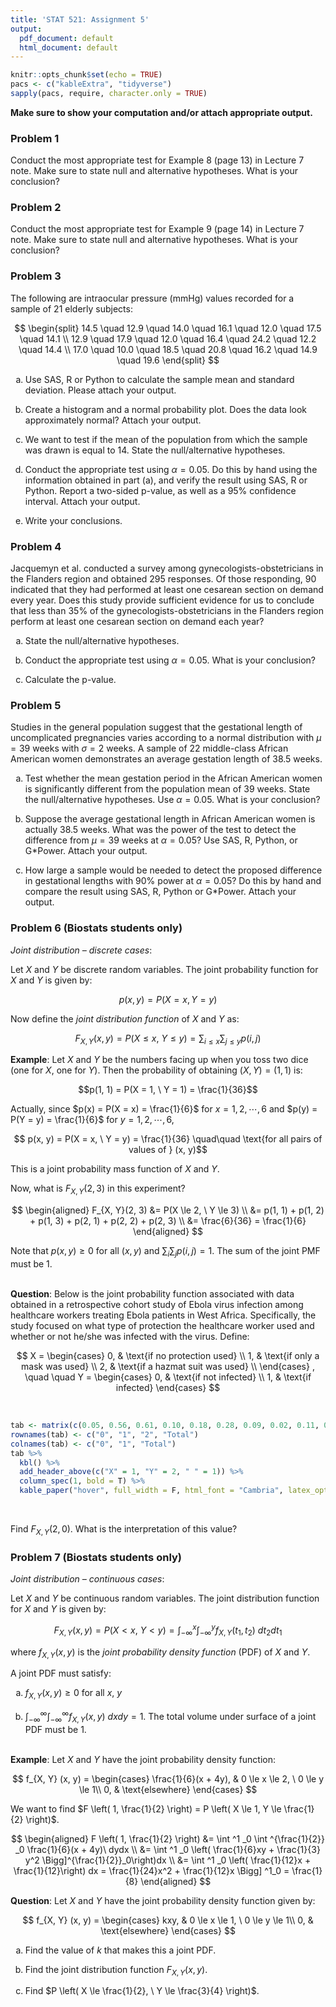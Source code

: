 ```yaml
---
title: 'STAT 521: Assignment 5'
output: 
  pdf_document: default
  html_document: default
---
```


```r
knitr::opts_chunk$set(echo = TRUE)
pacs <- c("kableExtra", "tidyverse")
sapply(pacs, require, character.only = TRUE)
```
**Make sure to show your computation and/or attach appropriate output.**

### Problem 1

Conduct the most appropriate test for Example 8 (page 13) in Lecture 7 note. Make sure to state null and alternative hypotheses. What is your conclusion?

### Problem 2

Conduct the most appropriate test for Example 9 (page 14) in Lecture 7 note. Make sure to state null and alternative hypotheses. What is your conclusion?

### Problem 3
The following are intraocular pressure (mmHg) values recorded for a sample of 21 elderly subjects:

$$
\begin{split}
14.5 \quad 12.9 \quad 14.0 \quad 16.1 \quad 12.0 \quad 17.5 \quad 14.1 \\ 
12.9 \quad 17.9 \quad 12.0 \quad 16.4 \quad 24.2 \quad 12.2 \quad 14.4 \\
17.0 \quad 10.0 \quad 18.5 \quad 20.8 \quad 16.2 \quad 14.9 \quad 19.6
\end{split}
$$

a)	Use SAS, R or Python to calculate the sample mean and standard deviation. Please attach your output.

b)	Create a histogram and a normal probability plot. Does the data look approximately normal? Attach your output.

c)	We want to test if the mean of the population from which the sample was drawn is equal to 14. State the null/alternative hypotheses. 

d)	Conduct the appropriate test using $\alpha = 0.05$. Do this by hand using the information obtained in part (a), and verify the result using SAS, R or Python. Report a two-sided p-value, as well as a 95% confidence interval. Attach your output.

e)	Write your conclusions.

### Problem 4

Jacquemyn et al. conducted a survey among gynecologists-obstetricians in the Flanders region and obtained 295 responses. Of those responding, 90 indicated that they had performed at least one cesarean section on demand every year. Does this study provide sufficient evidence for us to conclude that less than 35% of the gynecologists-obstetricians in the Flanders region perform at least one cesarean section on demand each year? 

a)	State the null/alternative hypotheses.

b)	Conduct the appropriate test using $\alpha = 0.05$. What is your conclusion?

c)	Calculate the p-value.


### Problem 5

Studies in the general population suggest that the gestational length of uncomplicated pregnancies varies according to a normal distribution with $\mu = 39$ weeks with $\sigma = 2$ weeks. A sample of 22 middle-class African American women demonstrates an average gestation length of 38.5 weeks. 

a)	Test whether the mean gestation period in the African American women is significantly different from the population mean of 39 weeks. State the null/alternative hypotheses. Use $\alpha = 0.05$. What is your conclusion?

b)	Suppose the average gestational length in African American women is actually 38.5 weeks. What was the power of the test to detect the difference from $\mu = 39$ weeks at $\alpha = 0.05$? Use SAS, R, Python, or G*Power. Attach your output.

c)	How large a sample would be needed to detect the proposed difference in gestational lengths with 90% power at $\alpha = 0.05$? Do this by hand and compare the result using SAS, R, Python or G*Power. Attach your output.

### Problem 6 (Biostats students only)

*Joint distribution -- discrete cases*:

Let $X$ and $Y$ be discrete random variables. The joint probability function for $X$ and $Y$ is given by:

$$ p(x, y) = P(X = x, Y = y)$$

Now define the *joint distribution function* of $X$ and $Y$ as:

$$F_{X, Y}(x, y) = P(X \le x,\ Y \le y) = \sum_{i \le x}\sum_{j \le y}p(i, j)$$

**Example**: Let $X$ and $Y$ be the numbers facing up when you toss two dice (one for $X$, one for $Y$). Then the probability of obtaining $(X, Y) = (1, 1)$ is:

$$p(1, 1) = P(X = 1, \ Y = 1) = \frac{1}{36}$$

Actually, since $p(x) = P(X = x) = \frac{1}{6}$ for $x = 1, 2, \cdots, 6$ and $p(y) = P(Y = y) = \frac{1}{6}$ for $y = 1, 2, \cdots, 6$,

$$ p(x, y) = P(X = x, \ Y = y) = \frac{1}{36} \quad\quad \text{for all pairs of values of } (x, y)$$

This is a joint probability mass function of $X$ and $Y$. 

Now, what is $F_{X, Y}(2, 3)$ in this experiment?

$$
\begin{aligned}
F_{X, Y}(2, 3) &= P(X \le 2, \ Y \le 3) \\
               &= p(1, 1) + p(1, 2) + p(1, 3) + p(2, 1) + p(2, 2) + p(2, 3) \\
               &= \frac{6}{36} = \frac{1}{6}
\end{aligned}
$$

Note that $p(x, y) \ge 0$ for all $(x, y)$ and $\sum_i\sum_j p(i, j) = 1$. The sum of the joint PMF must be 1.

<br>
**Question**: Below is the joint probability function associated with data obtained in a retrospective cohort study of Ebola virus infection among healthcare workers treating Ebola patients in West Africa. Specifically, the study focused on what type of protection the healthcare worker used and whether or not he/she was infected with the virus. Define:

$$
X = \begin{cases}
0, & \text{if no protection used} \\
1, & \text{if only a mask was used} \\
2, & \text{if a hazmat suit was used} \\
\end{cases}
, \quad \quad
Y = \begin{cases}
0, & \text{if not infected} \\
1, & \text{if infected}
\end{cases}
$$

<br>
```r
tab <- matrix(c(0.05, 0.56, 0.61, 0.10, 0.18, 0.28, 0.09, 0.02, 0.11, 0.24, 0.76, 1.00), ncol = 3, byrow = TRUE)
rownames(tab) <- c("0", "1", "2", "Total")
colnames(tab) <- c("0", "1", "Total")
tab %>% 
  kbl() %>%
  add_header_above(c("X" = 1, "Y" = 2, " " = 1)) %>% 
  column_spec(1, bold = T) %>%
  kable_paper("hover", full_width = F, html_font = "Cambria", latex_options = "HOLD_position")
```
<br>

Find $F_{X, Y} (2, 0)$. What is the interpretation of this value?

### Problem 7 (Biostats students only)

*Joint distribution -- continuous cases*:

Let $X$ and $Y$ be continuous random variables. The joint distribution function for $X$ and $Y$ is given by:

$$F_{X, Y} (x, y) = P(X < x, \ Y < y) = \int^x_{-\infty} \int^y_{-\infty} f_{X, Y} (t_1, t_2) \ dt_2 dt_1$$

where $f_{X, Y} (x, y)$ is the *joint probability density function* (PDF) of $X$ and $Y$. 

A joint PDF must satisfy:

a) $f_{X, Y} (x, y) \ge 0$ for all $x$, $y$

b) $\int^{\infty}_{-\infty} \int^{\infty}_{-\infty} f_{X, Y} (x, y) \ dx dy = 1$. The total volume under surface of a joint PDF must be 1.

<br>
**Example**: Let $X$ and $Y$ have the joint probability density function:

$$
f_{X, Y} (x, y) = \begin{cases}
\frac{1}{6}(x + 4y), & 0 \le x \le 2, \ 0 \le y \le 1\\
0, & \text{elsewhere}
\end{cases}
$$ 

We want to find $F \left( 1, \frac{1}{2} \right) = P \left( X \le 1, Y \le \frac{1}{2} \right)$.

$$
\begin{aligned}
F \left( 1, \frac{1}{2} \right) &= \int ^1 _0 \int ^{\frac{1}{2}} _0 \frac{1}{6}(x + 4y)\ dydx \\
                                &= \int ^1 _0 \left( \frac{1}{6}xy + \frac{1}{3} y^2 \Bigg]^{\frac{1}{2}}_0\right)dx \\
                                &= \int ^1 _0 \left( \frac{1}{12}x + \frac{1}{12}\right) dx
                                = \frac{1}{24}x^2 + \frac{1}{12}x \Bigg] ^1_0 = \frac{1}{8}
\end{aligned}
$$

**Question**: Let $X$ and $Y$ have the joint probability density function given by:

$$
f_{X, Y} (x, y) = \begin{cases}
kxy, & 0 \le x \le 1, \ 0 \le y \le 1\\
0, & \text{elsewhere}
\end{cases}
$$ 

a)	Find the value of $k$ that makes this a joint PDF.

b)	Find the joint distribution function $F_{X, Y} (x, y)$.

c)	Find $P \left( X \le \frac{1}{2}, \ Y \le \frac{3}{4} \right)$.

<br><br><br><br><br>
